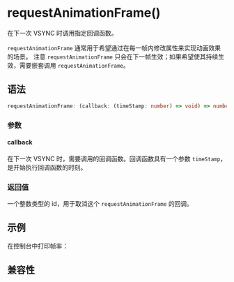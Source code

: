 
# requestAnimationFrame()

在下一次 VSYNC 时调用指定回调函数。

`requestAnimationFrame` 通常用于希望通过在每一帧内修改属性来实现动画效果的场景。
注意 `requestAnimationFrame` 只会在下一帧生效；如果希望使其持续生效，需要嵌套调用 `requestAnimationFrame`。

## 语法

```ts
requestAnimationFrame: (callback: (timeStamp: number) => void) => number;
```

### 参数

#### callback

在下一次 VSYNC 时，需要调用的回调函数。回调函数具有一个参数 `timeStamp`，是开始执行回调函数的时刻。

### 返回值

一个整数类型的 id，用于取消这个 `requestAnimationFrame` 的回调。

## 示例

在控制台中打印帧率：

<Go
  example="lynx-api"
  defaultFile="src/request-animation-frame/App.tsx"
  defaultEntryFile="dist/request-animation-frame.lynx.bundle"
  img="https://lf-lynx.tiktok-cdns.com/obj/lynx-artifacts-oss-sg/lynx-website/assets/doc/request-animation-frame-preview.gif"
/>

## 兼容性


<LegacyCompatTable metadata="lynx-api/lynx/requestAnimationFrame" />
